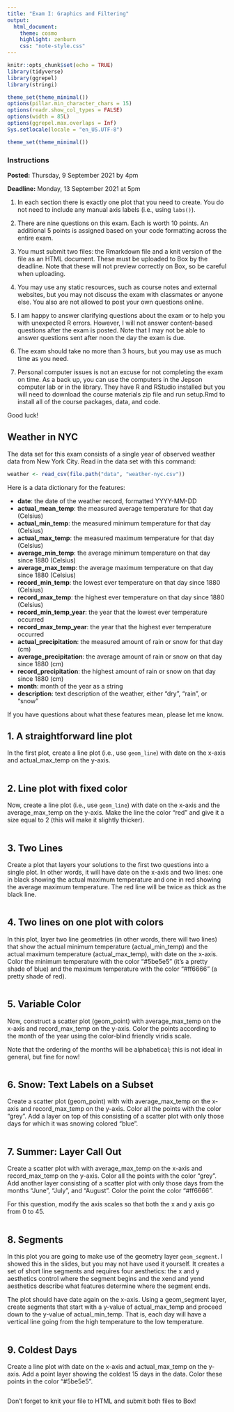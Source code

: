 ```yaml
---
title: "Exam I: Graphics and Filtering"
output:
  html_document:
    theme: cosmo
    highlight: zenburn
    css: "note-style.css"
---
```


```r
knitr::opts_chunk$set(echo = TRUE)
library(tidyverse)
library(ggrepel)
library(stringi)

theme_set(theme_minimal())
options(pillar.min_character_chars = 15)
options(readr.show_col_types = FALSE)
options(width = 85L)
options(ggrepel.max.overlaps = Inf)
Sys.setlocale(locale = "en_US.UTF-8")

theme_set(theme_minimal())
```

### Instructions

**Posted:** Thursday, 9 September 2021 by 4pm

**Deadline:** Monday, 13 September 2021 at 5pm

1. In each section there is exactly one plot that you need to create. 
You do not need to include any manual axis labels (i.e., using `labs()`).

2. There are nine questions on this exam. Each is worth 10 points. An 
additional 5 points is assigned based on your code formatting across the
entire exam. 

3. You must submit two files: the Rmarkdown file and a knit version of the
file as an HTML document. These must be uploaded to Box by the deadline. Note
that these will not preview correctly on Box, so be careful when uploading.

4. You may use any static resources, such as course notes and external
websites, but you may not discuss the exam with classmates or anyone else.
You also are not allowed to post your own questions online.

5. I am happy to answer clarifying questions about the exam or to help you
with unexpected R errors. However, I will not answer content-based questions 
after the exam is posted. Note that I may not be able to answer questions 
sent after noon the day the exam is due.

6. The exam should take no more than 3 hours, but you may use as much time 
as you need.

7. Personal computer issues is not an excuse for not completing the exam on
time. As a back up, you can use the computers in the Jepson computer lab or
in the library. They have R and RStudio installed but you will need to download
the course materials zip file and run setup.Rmd to install all of the course
packages, data, and code.

Good luck!

## Weather in NYC

The data set for this exam consists of a single year of observed weather data
from New York City. Read in the data set with this command:

```r
weather <- read_csv(file.path("data", "weather-nyc.csv"))
```

Here is a data dictionary for the features:

- **date**: 	               the date of the weather record, formatted YYYY-MM-DD
- **actual_mean_temp**: 	   the measured average temperature for that day (Celsius)
- **actual_min_temp**: 	     the measured minimum temperature for that day (Celsius)
- **actual_max_temp**: 	     the measured maximum temperature for that day (Celsius)
- **average_min_temp**: 	   the average minimum temperature on that day since 1880 (Celsius)
- **average_max_temp**:      the average maximum temperature on that day since 1880 (Celsius)
- **record_min_temp**: 	     the lowest ever temperature on that day since 1880 (Celsius)
- **record_max_temp**: 	     the highest ever temperature on that day since 1880 (Celsius)
- **record_min_temp_year**:  the year that the lowest ever temperature occurred
- **record_max_temp_year**:  the year that the highest ever temperature occurred
- **actual_precipitation**:  the measured amount of rain or snow for that day (cm)
- **average_precipitation**: the average amount of rain or snow on that day since 1880 (cm)
- **record_precipitation**:  the highest amount of rain or snow on that day since 1880 (cm)
- **month**:                 month of the year as a string
- **description**:           text description of the weather, either "dry", "rain", or "snow"

If you have questions about what these features mean, please let me know.

## 1. A straightforward line plot

In the first plot, create a line plot (i.e., use `geom_line`) with date
on the x-axis and actual_max_temp on the y-axis. 

```r

```

## 2. Line plot with fixed color

Now, create a line plot (i.e., use `geom_line`) with date on the x-axis and the
average_max_temp on the y-axis. Make the line the color "red" and give it a size
equal to 2 (this will make it slightly thicker).

```r

```

## 3. Two Lines

Create a plot that layers your solutions to the first two questions into a 
single plot. In other words, it will have date on the x-axis and two lines: one
in black showing the actual maximum temperature and one in red showing the 
average maximum temperature. The red line will be twice as thick as the black
line.

```r

```

## 4. Two lines on one plot with colors

In this plot, layer two line geometries (in other words, there will two lines)
that show the actual minimum temperature (actual_min_temp) and the actual maximum
temperature (actual_max_temp), with date on the x-axis. Color the minimum
temperature with the color "#5be5e5" (it's a pretty shade of blue) and the
maximum temperature with the color "#ff6666" (a pretty shade of red). 

```r

```

## 5. Variable Color

Now, construct a scatter plot (geom_point) with average_max_temp on the x-axis 
and record_max_temp on the y-axis. Color the points according to the month of
the year using the color-blind friendly viridis scale.

Note that the ordering of the months will be alphabetical; this is not ideal
in general, but fine for now!

```r

```

## 6. Snow: Text Labels on a Subset

Create a scatter plot (geom_point) with with average_max_temp on the x-axis 
and record_max_temp on the y-axis. Color all the points with the color "grey".
Add a layer on top of this consisting of a scatter plot with only those days
for which it was snowing colored "blue".

```r

```

## 7. Summer: Layer Call Out

Create a scatter plot with with average_max_temp on the x-axis 
and record_max_temp on the y-axis. Color all the points with the
color "grey". Add another layer consisting of a scatter plot with only those
days from the months "June", "July", and "August". Color the point the color
"#ff6666". 

For this question, modify the axis scales so that both the x and y axis go
from 0 to 45.

```r

```

## 8. Segments

In this plot you are going to make use of the geometry layer `geom_segment`. I 
showed this in the slides, but you may not have used it yourself. It creates a
set of short line segments and requires four aesthetics: the x and y aesthetics
control where the segment begins and the xend and yend aesthetics describe
what features determine where the segment ends. 

The plot should have date again on the x-axis. Using a geom_segment layer, 
create segments that start with a y-value of actual_max_temp and proceed down
to the y-value of actual_min_temp. That is, each day will have a vertical line
going from the high temperature to the low temperature. 

```r

```

## 9. Coldest Days

Create a line plot with date on the x-axis and actual_max_temp on the y-axis.
Add a point layer showing the coldest 15 days in the data. Color these points
in the color "#5be5e5".

```r

```

Don't forget to knit your file to HTML and submit both files to Box!